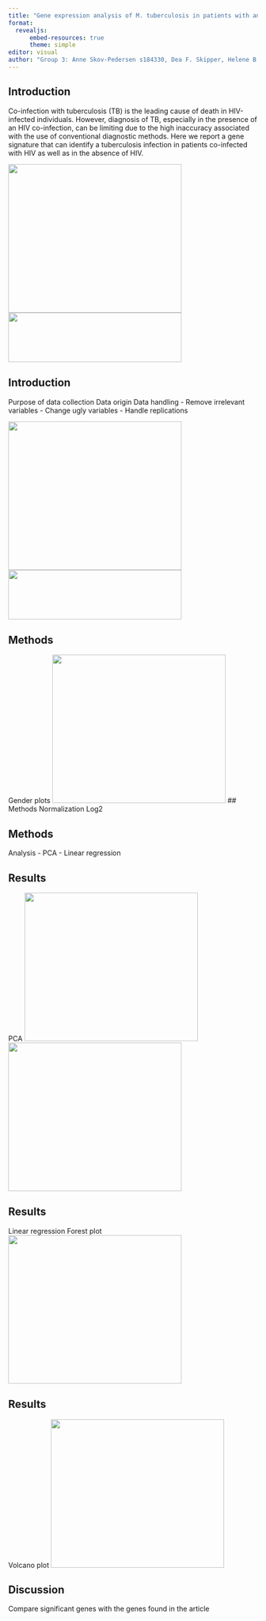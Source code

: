 ```yaml
---
title: "Gene expression analysis of M. tuberculosis in patients with and without HIV co-infection"
format:
  revealjs:
      embed-resources: true
      theme: simple
editor: visual
author: "Group 3: Anne Skov-Pedersen s184330, Dea F. Skipper, Helene B. L. Petersen s194699, Johanne B. Overgaard s194691 and Rebecca C. Grenov"
---
```


## Introduction

Co-infection with tuberculosis (TB) is the leading cause of death in HIV-infected individuals. However, diagnosis of TB, especially in the presence of an HIV co-infection, can be limiting due to the high inaccuracy associated with the use of conventional diagnostic methods. Here we report a gene signature that can identify a tuberculosis infection in patients co-infected with HIV as well as in the absence of HIV.

![](../results/test_image.jpg){.absolute top="250" left="0" width="350" height="300"} ![](Original_paper.png){.absolute top="250" left="100" width="350" height="100"}

## Introduction
Purpose of data collection
Data origin
Data handling
-	Remove irrelevant variables
-	Change ugly variables
-	Handle replications

![](../results/test_image.jpg){.absolute top="250" left="0" width="350" height="300"}
![](Original_paper.png){.absolute top="250" left="100" width="350" height="100"}


## Methods

Gender plots
![](../results/barplot_patient_group.png){.absolute top="250" left="0" width="350" height="300"}
## Methods
Normalization
Log2

## Methods
Analysis
- PCA
- Linear regression

## Results
PCA
![](../results/scatter_pc1_pc2.png){.absolute top="250" left="0" width="350" height="300"}
![](../results/var_explained.png){.absolute top="250" left="0" width="350" height="300"}

## Results
Linear regression
Forest plot
![](../results/forest_plot.png){.absolute top="250" left="0" width="350" height="300"}

## Results
Volcano plot
![](../results/volcano_plot.png){.absolute top="250" left="0" width="350" height="300"}

## Discussion
Compare significant genes with the genes found in the article

